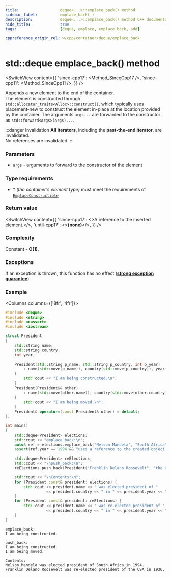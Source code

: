 ```yaml
---
title:					deque<...>::emplace_back() method
sidebar_label:			emplace_back( )
description:			deque<...>::emplace_back() method C++ documentation
hide_title:				true
tags:					[deque, emplace, emplace_back, add]

cppreference_origin_rel: w/cpp/container/deque/emplace_back
---
```



<!-- Terms -->

<!----------------- Codes ---------------------->

<!-- emplace_back() -->

# std::deque emplace_back() method

<SwitchView content={{
	'since-cpp17': <Method_SinceCpp17 />,
	'since-cpp11': <Method_SinceCpp11 />,
}} />

Appends a new element to the end of the container.  
The element is constructed through `std::allocator_traits<Alloc>::construct()`, which typically uses placement-new to construct the element in-place at the location provided by the container.
The arguments `args...` are forwarded to the constructor as `std::forward<Args>(args)...`.

:::danger Invalidation
**All iterators**, including the **past-the-end iterator**, are invalidated.  
No references are invalidated.
:::

<!-- todo emplace_back vs push_back -->

### Parameters

 - `args` - arguments to forward to the constructor of the element

### Type requirements

 - `T` *(the container's element type)* must meet the requirements of [`EmplaceConstructible`](/docs/named_req/DefaultInsertable)

### Return value

<SwitchView content={{
    'since-cpp17': <>A reference to the inserted element.</>,
    'until-cpp17': <><b>(none)</b></>,
    }} />

### Complexity

Constant - **O(1)**.

### Exceptions

<!-- TODO add a link here -->

If an exception is thrown, this function has no effect ([**strong exception guarantee**](#)).

### Example

<Columns columns={['8fr', '4fr']}>
<div>

```cpp title='Main.cpp' showLineNumbers
#include <deque>
#include <string>
#include <cassert>
#include <iostream>

struct President
{
    std::string name;
    std::string country;
    int year;

    President(std::string p_name, std::string p_country, int p_year)
        : name(std::move(p_name)), country(std::move(p_country)), year(p_year)
    {
        std::cout << "I am being constructed.\n";
    }
    President(President&& other)
        : name(std::move(other.name)), country(std::move(other.country)), year(other.year)
    {
        std::cout << "I am being moved.\n";
    }
    President& operator=(const President& other) = default;
};

int main()
{
    std::deque<President> elections;
    std::cout << "emplace_back:\n";
    auto& ref = elections.emplace_back("Nelson Mandela", "South Africa", 1994);
    assert(ref.year == 1994 && "uses a reference to the created object (C++17)");

    std::deque<President> reElections;
    std::cout << "\npush_back:\n";
    reElections.push_back(President("Franklin Delano Roosevelt", "the USA", 1936));

    std::cout << "\nContents:\n";
    for (President const& president: elections) {
        std::cout << president.name << " was elected president of "
                  << president.country << " in " << president.year << ".\n";
    }
    for (President const& president: reElections) {
        std::cout << president.name << " was re-elected president of "
                  << president.country << " in " << president.year << ".\n";
    }
}
```

</div>
<div>

```plaintext title="Output"
emplace_back:
I am being constructed.

push_back:
I am being constructed.
I am being moved.

Contents:
Nelson Mandela was elected president of South Africa in 1994.
Franklin Delano Roosevelt was re-elected president of the USA in 1936.
```

</div>
</Columns>

